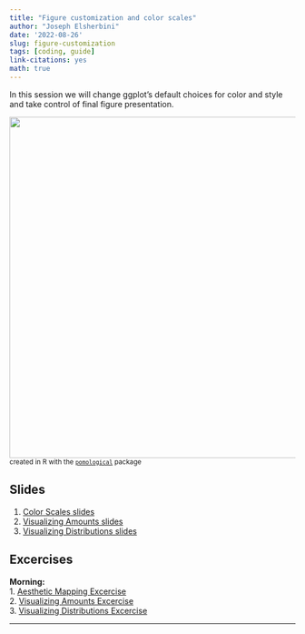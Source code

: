 ```yaml
---
title: "Figure customization and color scales"
author: "Joseph Elsherbini"
date: '2022-08-26'
slug: figure-customization
tags: [coding, guide]
link-citations: yes
math: true
---
```




In this session we will change ggplot's default choices for color and style and take control of final figure presentation.

![](plot-demo-painted.png){width=600px}  
<small>created in R with the [`pomological`](https://www.garrickadenbuie.com/project/ggpomological/) package</small>

## Slides

1. [Color Scales slides](/modules/color-scales.html)  
2. [Visualizing Amounts slides](/modules/morning-visualizing-amounts-slides.html)  
3. [Visualizing Distributions slides](/modules/morning-visualizing-distributions-slides.html)  

## Excercises

**Morning:**  
1. [Aesthetic Mapping Excercise](/exercises/aesthetic-mapping-exercise)  
2. [Visualizing Amounts Excercise](/exercises/visualizing-amounts-exercise)  
3. [Visualizing Distributions Excercise](/exercises/visualizing-distributions-exercise)  

------